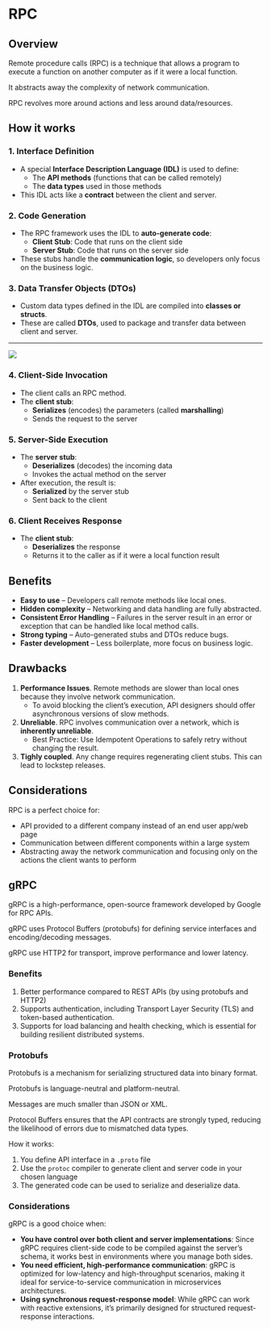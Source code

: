 # RPC

## Overview

Remote procedure calls (RPC) is a technique that allows a program to execute a function on another computer as if it were a local function.

It abstracts away the complexity of network communication.

RPC revolves more around actions and less around data/resources.


## How it works

### 1. **Interface Definition**
- A special **Interface Description Language (IDL)** is used to define:
  - The **API methods** (functions that can be called remotely)
  - The **data types** used in those methods
- This IDL acts like a **contract** between the client and server.

### 2. **Code Generation**
- The RPC framework uses the IDL to **auto-generate code**:
  - **Client Stub**: Code that runs on the client side
  - **Server Stub**: Code that runs on the server side
- These stubs handle the **communication logic**, so developers only focus on the business logic.

### 3. **Data Transfer Objects (DTOs)**
- Custom data types defined in the IDL are compiled into **classes or structs**.
- These are called **DTOs**, used to package and transfer data between client and server.

---

![](https://media.geeksforgeeks.org/wp-content/uploads/operating-system-remote-call-procedure-working.png)

### 4. **Client-Side Invocation**
- The client calls an RPC method.
- The **client stub**:
  - **Serializes** (encodes) the parameters (called **marshalling**)
  - Sends the request to the server

### 5. **Server-Side Execution**
- The **server stub**:
  - **Deserializes** (decodes) the incoming data
  - Invokes the actual method on the server
- After execution, the result is:
  - **Serialized** by the server stub
  - Sent back to the client

### 6. **Client Receives Response**
- The **client stub**:
  - **Deserializes** the response
  - Returns it to the caller as if it were a local function result


## Benefits

- **Easy to use** – Developers call remote methods like local ones.  
- **Hidden complexity** – Networking and data handling are fully abstracted.  
- **Consistent Error Handling** – Failures in the server result in an error or exception that can be handled like local method calls.
- **Strong typing** – Auto-generated stubs and DTOs reduce bugs.  
- **Faster development** – Less boilerplate, more focus on business logic.  


## Drawbacks

1. **Performance Issues**. Remote methods are slower than local ones because they involve network communication.
   - To avoid blocking the client’s execution, API designers should offer asynchronous versions of slow methods.
2. **Unreliable**. RPC involves communication over a network, which is **inherently unreliable**.
   - Best Practice: Use Idempotent Operations to safely retry without changing the result.
3. **Tighly coupled**. Any change requires regenerating client stubs. This can lead to lockstep releases.


## Considerations

RPC is a perfect choice for:
- API provided to a different company instead of an end user app/web page
- Communication between different components within a large system
- Abstracting away the network communication and focusing only on the actions the client wants to perform


## gRPC

gRPC is a high-performance, open-source framework developed by Google for RPC APIs.

gRPC uses Protocol Buffers (protobufs) for defining service interfaces and encoding/decoding messages.

gRPC use HTTP2 for transport, improve performance and lower latency.


### Benefits

1. Better performance compared to REST APIs (by using protobufs and HTTP2)
2. Supports authentication, including Transport Layer Security (TLS) and token-based authentication.
3. Supports for load balancing and health checking, which is essential for building resilient distributed systems.


### Protobufs

Protobufs is a mechanism for serializing structured data into binary format.

Protobufs is language-neutral and platform-neutral.

Messages are much smaller than JSON or XML.

Protocol Buffers ensures that the API contracts are strongly typed, reducing the likelihood of errors due to mismatched data types.

How it works:
1. You define API interface in a `.proto` file
2. Use the `protoc` compiler to generate client and server code in your chosen language
3. The generated code can be used to serialize and deserialize data.


### Considerations

gRPC is a good choice when:  
- **You have control over both client and server implementations**: Since gRPC requires client-side code to be compiled against the server’s schema, it works best in environments where you manage both sides.  
- **You need efficient, high-performance communication**: gRPC is optimized for low-latency and high-throughput scenarios, making it ideal for service-to-service communication in microservices architectures.  
- **Using synchronous request-response model**: While gRPC can work with reactive extensions, it’s primarily designed for structured request-response interactions.  
